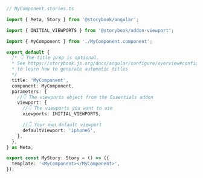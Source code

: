 ```ts
// MyComponent.stories.ts

import { Meta, Story } from '@storybook/angular';

import { INITIAL_VIEWPORTS } from '@storybook/addon-viewport';

import { MyComponent } from './MyComponent.component';

export default {
  /* 👇 The title prop is optional.
  * See https://storybook.js.org/docs/angular/configure/overview#configure-story-loading
  * to learn how to generate automatic titles
  */
  title: 'MyComponent',
  component: MyComponent,
  parameters: {
    //👇 The viewports object from the Essentials addon
    viewport: {
      //👇 The viewports you want to use
      viewports: INITIAL_VIEWPORTS,

      //👇 Your own default viewport
      defaultViewport: 'iphone6',
    },
  },
} as Meta;

export const MyStory: Story = () => ({
  template: '<MyComponent></MyComponent>',
});
```